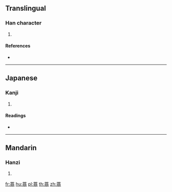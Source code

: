 {{character info/new}}
==Translingual==

===Han character===
{{Han char|rn=140|rad=艸|as=11|sn=17|four=44227|canj=TYCB}}

# {{defn|Han|sort=艸11}}

====References====
* {{Han ref|kx=1053.370|dkj=31778|dj=1516.240|hdz=53283.150|uh=850F|ud=34063|bh=E74E|bd=59214}}

----

==Japanese==

===Kanji===
{{ja-kanji|grade=|rs=艸11}}

# {{defn|lang=ja|sort=艸11}}

====Readings====
* {{ja-readings|on=[[しょう]] (shō)|kun=|nanori=}}

----

==Mandarin==

===Hanzi===
{{cmn-hanzi|pin=[[shāng]] ([[shang1]])|wg=shang<sup>1</sup>}}

# {{defn|lang=cmn|sort=艸11}}

[[fr:蔏]]
[[hu:蔏]]
[[pl:蔏]]
[[th:蔏]]
[[zh:蔏]]